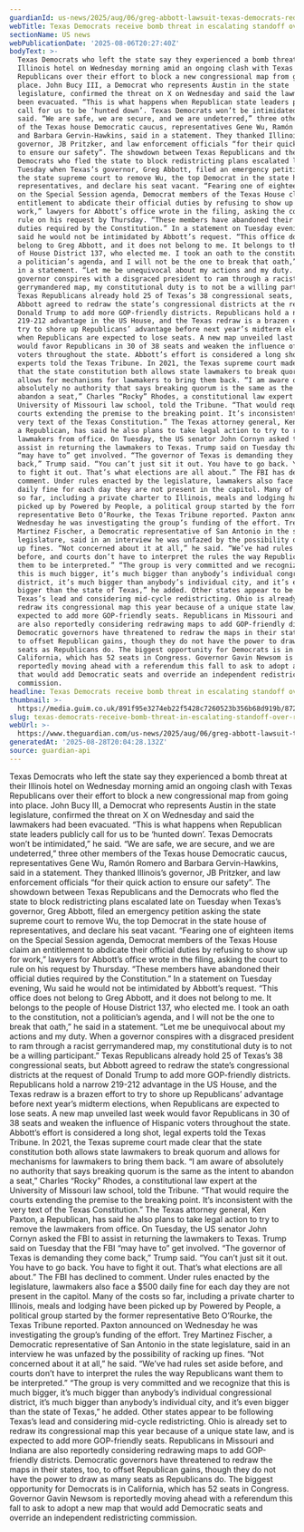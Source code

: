 ```yaml
---
guardianId: us-news/2025/aug/06/greg-abbott-lawsuit-texas-democrats-redistricting
webTitle: Texas Democrats receive bomb threat in escalating standoff over redistricting
sectionName: US news
webPublicationDate: '2025-08-06T20:27:40Z'
bodyText: >-
  Texas Democrats who left the state say they experienced a bomb threat at their
  Illinois hotel on Wednesday morning amid an ongoing clash with Texas
  Republicans over their effort to block a new congressional map from going into
  place. John Bucy III, a Democrat who represents Austin in the state
  legislature, confirmed the threat on X on Wednesday and said the lawmakers had
  been evacuated. “This is what happens when Republican state leaders publicly
  call for us to be ‘hunted down’. Texas Democrats won’t be intimidated,” he
  said. “We are safe, we are secure, and we are undeterred,” three other members
  of the Texas house Democratic caucus, representatives Gene Wu, Ramón Romero
  and Barbara Gervin-Hawkins, said in a statement. They thanked Illinois’s
  governor, JB Pritzker, and law enforcement officials “for their quick action
  to ensure our safety”. The showdown between Texas Republicans and the
  Democrats who fled the state to block redistricting plans escalated late on
  Tuesday when Texas’s governor, Greg Abbott, filed an emergency petition asking
  the state supreme court to remove Wu, the top Democrat in the state house of
  representatives, and declare his seat vacant. “Fearing one of eighteen items
  on the Special Session agenda, Democrat members of the Texas House claim an
  entitlement to abdicate their official duties by refusing to show up for
  work,” lawyers for Abbott’s office wrote in the filing, asking the court to
  rule on his request by Thursday. “These members have abandoned their official
  duties required by the Constitution.” In a statement on Tuesday evening, Wu
  said he would not be intimidated by Abbott’s request. “This office does not
  belong to Greg Abbott, and it does not belong to me. It belongs to the people
  of House District 137, who elected me. I took an oath to the constitution, not
  a politician’s agenda, and I will not be the one to break that oath,” he said
  in a statement. “Let me be unequivocal about my actions and my duty. When a
  governor conspires with a disgraced president to ram through a racist
  gerrymandered map, my constitutional duty is to not be a willing participant.”
  Texas Republicans already hold 25 of Texas’s 38 congressional seats, but
  Abbott agreed to redraw the state’s congressional districts at the request of
  Donald Trump to add more GOP-friendly districts. Republicans hold a narrow
  219-212 advantage in the US House, and the Texas redraw is a brazen effort to
  try to shore up Republicans’ advantage before next year’s midterm elections,
  when Republicans are expected to lose seats. A new map unveiled last week
  would favor Republicans in 30 of 38 seats and weaken the influence of Hispanic
  voters throughout the state. Abbott’s effort is considered a long shot, legal
  experts told the Texas Tribune. In 2021, the Texas supreme court made clear
  that the state constitution both allows state lawmakers to break quorum and
  allows for mechanisms for lawmakers to bring them back. “I am aware of
  absolutely no authority that says breaking quorum is the same as the intent to
  abandon a seat,” Charles “Rocky” Rhodes, a constitutional law expert at the
  University of Missouri law school, told the Tribune. “That would require the
  courts extending the premise to the breaking point. It’s inconsistent with the
  very text of the Texas Constitution.” The Texas attorney general, Ken Paxton,
  a Republican, has said he also plans to take legal action to try to remove the
  lawmakers from office. On Tuesday, the US senator John Cornyn asked the FBI to
  assist in returning the lawmakers to Texas. Trump said on Tuesday that the FBI
  “may have to” get involved. “The governor of Texas is demanding they come
  back,” Trump said. “You can’t just sit it out. You have to go back. You have
  to fight it out. That’s what elections are all about.” The FBI has declined to
  comment. Under rules enacted by the legislature, lawmakers also face a $500
  daily fine for each day they are not present in the capitol. Many of the costs
  so far, including a private charter to Illinois, meals and lodging have been
  picked up by Powered by People, a political group started by the former
  representative Beto O’Rourke, the Texas Tribune reported. Paxton announced on
  Wednesday he was investigating the group’s funding of the effort. Trey
  Martinez Fischer, a Democratic representative of San Antonio in the state
  legislature, said in an interview he was unfazed by the possibility of racking
  up fines. “Not concerned about it at all,” he said. “We’ve had rules set aside
  before, and courts don’t have to interpret the rules the way Republicans want
  them to be interpreted.” “The group is very committed and we recognize that
  this is much bigger, it’s much bigger than anybody’s individual congressional
  district, it’s much bigger than anybody’s individual city, and it’s even
  bigger than the state of Texas,” he added. Other states appear to be following
  Texas’s lead and considering mid-cycle redistricting. Ohio is already set to
  redraw its congressional map this year because of a unique state law, and is
  expected to add more GOP-friendly seats. Republicans in Missouri and Indiana
  are also reportedly considering redrawing maps to add GOP-friendly districts.
  Democratic governors have threatened to redraw the maps in their states, too,
  to offset Republican gains, though they do not have the power to draw as many
  seats as Republicans do. The biggest opportunity for Democrats is in
  California, which has 52 seats in Congress. Governor Gavin Newsom is
  reportedly moving ahead with a referendum this fall to ask to adopt a new map
  that would add Democratic seats and override an independent redistricting
  commission.
headline: Texas Democrats receive bomb threat in escalating standoff over redistricting
thumbnail: >-
  https://media.guim.co.uk/891f95e3274eb22f5428c7260523b356b68d919b/872_0_6872_5496/500.jpg
slug: texas-democrats-receive-bomb-threat-in-escalating-standoff-over-redistricting
webUrl: >-
  https://www.theguardian.com/us-news/2025/aug/06/greg-abbott-lawsuit-texas-democrats-redistricting
generatedAt: '2025-08-28T20:04:28.132Z'
source: guardian-api
---
```

Texas Democrats who left the state say they experienced a bomb threat at their Illinois hotel on Wednesday morning amid an ongoing clash with Texas Republicans over their effort to block a new congressional map from going into place. John Bucy III, a Democrat who represents Austin in the state legislature, confirmed the threat on X on Wednesday and said the lawmakers had been evacuated. “This is what happens when Republican state leaders publicly call for us to be ‘hunted down’. Texas Democrats won’t be intimidated,” he said. “We are safe, we are secure, and we are undeterred,” three other members of the Texas house Democratic caucus, representatives Gene Wu, Ramón Romero and Barbara Gervin-Hawkins, said in a statement. They thanked Illinois’s governor, JB Pritzker, and law enforcement officials “for their quick action to ensure our safety”. The showdown between Texas Republicans and the Democrats who fled the state to block redistricting plans escalated late on Tuesday when Texas’s governor, Greg Abbott, filed an emergency petition asking the state supreme court to remove Wu, the top Democrat in the state house of representatives, and declare his seat vacant. “Fearing one of eighteen items on the Special Session agenda, Democrat members of the Texas House claim an entitlement to abdicate their official duties by refusing to show up for work,” lawyers for Abbott’s office wrote in the filing, asking the court to rule on his request by Thursday. “These members have abandoned their official duties required by the Constitution.” In a statement on Tuesday evening, Wu said he would not be intimidated by Abbott’s request. “This office does not belong to Greg Abbott, and it does not belong to me. It belongs to the people of House District 137, who elected me. I took an oath to the constitution, not a politician’s agenda, and I will not be the one to break that oath,” he said in a statement. “Let me be unequivocal about my actions and my duty. When a governor conspires with a disgraced president to ram through a racist gerrymandered map, my constitutional duty is to not be a willing participant.” Texas Republicans already hold 25 of Texas’s 38 congressional seats, but Abbott agreed to redraw the state’s congressional districts at the request of Donald Trump to add more GOP-friendly districts. Republicans hold a narrow 219-212 advantage in the US House, and the Texas redraw is a brazen effort to try to shore up Republicans’ advantage before next year’s midterm elections, when Republicans are expected to lose seats. A new map unveiled last week would favor Republicans in 30 of 38 seats and weaken the influence of Hispanic voters throughout the state. Abbott’s effort is considered a long shot, legal experts told the Texas Tribune. In 2021, the Texas supreme court made clear that the state constitution both allows state lawmakers to break quorum and allows for mechanisms for lawmakers to bring them back. “I am aware of absolutely no authority that says breaking quorum is the same as the intent to abandon a seat,” Charles “Rocky” Rhodes, a constitutional law expert at the University of Missouri law school, told the Tribune. “That would require the courts extending the premise to the breaking point. It’s inconsistent with the very text of the Texas Constitution.” The Texas attorney general, Ken Paxton, a Republican, has said he also plans to take legal action to try to remove the lawmakers from office. On Tuesday, the US senator John Cornyn asked the FBI to assist in returning the lawmakers to Texas. Trump said on Tuesday that the FBI “may have to” get involved. “The governor of Texas is demanding they come back,” Trump said. “You can’t just sit it out. You have to go back. You have to fight it out. That’s what elections are all about.” The FBI has declined to comment. Under rules enacted by the legislature, lawmakers also face a $500 daily fine for each day they are not present in the capitol. Many of the costs so far, including a private charter to Illinois, meals and lodging have been picked up by Powered by People, a political group started by the former representative Beto O’Rourke, the Texas Tribune reported. Paxton announced on Wednesday he was investigating the group’s funding of the effort. Trey Martinez Fischer, a Democratic representative of San Antonio in the state legislature, said in an interview he was unfazed by the possibility of racking up fines. “Not concerned about it at all,” he said. “We’ve had rules set aside before, and courts don’t have to interpret the rules the way Republicans want them to be interpreted.” “The group is very committed and we recognize that this is much bigger, it’s much bigger than anybody’s individual congressional district, it’s much bigger than anybody’s individual city, and it’s even bigger than the state of Texas,” he added. Other states appear to be following Texas’s lead and considering mid-cycle redistricting. Ohio is already set to redraw its congressional map this year because of a unique state law, and is expected to add more GOP-friendly seats. Republicans in Missouri and Indiana are also reportedly considering redrawing maps to add GOP-friendly districts. Democratic governors have threatened to redraw the maps in their states, too, to offset Republican gains, though they do not have the power to draw as many seats as Republicans do. The biggest opportunity for Democrats is in California, which has 52 seats in Congress. Governor Gavin Newsom is reportedly moving ahead with a referendum this fall to ask to adopt a new map that would add Democratic seats and override an independent redistricting commission.
